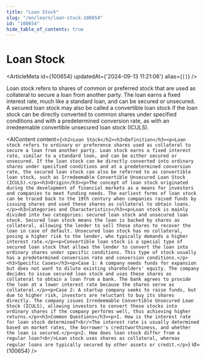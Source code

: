 ```yaml
---
title: "Loan Stock"
slug: "/en/learn/loan-stock-100654"
id: "100654"
hide_table_of_contents: true
---
```



# Loan Stock

<ArticleMeta id={100654} updatedAt={'2024-09-13 11:21:06'} alias={`[]`} />
<div className='border-solid border-b border-t-0 my-4 border-[var(--ifm-color-gray-300)]' />

Loan stock refers to shares of common or preferred stock that are used as collateral to secure a loan from another party. The loan earns a fixed interest rate, much like a standard loan, and can be secured or unsecured. A secured loan stock may also be called a convertible loan stock if the loan stock can be directly converted to common shares under specified conditions and with a predetermined conversion rate, as with an irredeemable convertible unsecured loan stock (ICULS).

<AIContent content={`<h2>Loan Stock</h2><h3>Definition</h3><p>Loan stock refers to ordinary or preference shares used as collateral to secure a loan from another party. Loan stock earns a fixed interest rate, similar to a standard loan, and can be either secured or unsecured. If the loan stock can be directly converted into ordinary shares under specified conditions and at a predetermined conversion rate, the secured loan stock can also be referred to as convertible loan stock, such as Irredeemable Convertible Unsecured Loan Stock (ICULS).</p><h3>Origin</h3><p>The concept of loan stock originated during the development of financial markets as a means for investors and companies to meet funding needs. The earliest forms of loan stock can be traced back to the 19th century when companies raised funds by issuing shares and used these shares as collateral to obtain loans.</p><h3>Categories and Characteristics</h3><p>Loan stock is mainly divided into two categories: secured loan stock and unsecured loan stock. Secured loan stock means the loan is backed by shares as collateral, allowing the lender to sell these shares to recover the loan in case of default. Unsecured loan stock has no collateral, posing a higher risk to the lender, who typically demands a higher interest rate.</p><p>Convertible loan stock is a special type of secured loan stock that allows the lender to convert the loan into ordinary shares under specific conditions. This type of stock usually has a predetermined conversion rate and conversion conditions.</p><h3>Specific Cases</h3><p>Case 1: A company needs funds for expansion but does not want to dilute existing shareholders' equity. The company decides to issue secured loan stock and uses these shares as collateral to obtain a loan from a bank. The bank agrees to provide the loan at a lower interest rate because the shares serve as collateral.</p><p>Case 2: A startup company seeks to raise funds, but due to higher risk, investors are reluctant to buy its shares directly. The company issues Irredeemable Convertible Unsecured Loan Stock (ICULS), allowing investors to convert these stocks into ordinary shares if the company performs well, thus achieving higher returns.</p><h3>Common Questions</h3><p>1. How is the interest rate for loan stock determined?<br/>The interest rate is usually determined based on market rates, the borrower's creditworthiness, and whether the loan is secured.</p><p>2. How does loan stock differ from a regular loan?<br/>Loan stock uses shares as collateral, whereas regular loans are typically secured by other assets or credit.</p>`} id={100654} />
